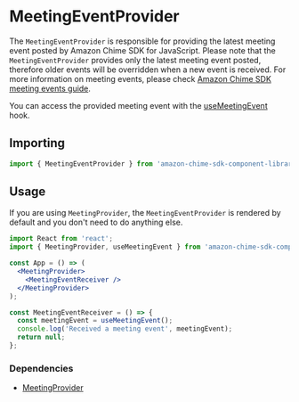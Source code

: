 
<Meta title="SDK Providers/MeetingEventProvider" />

# MeetingEventProvider

The `MeetingEventProvider` is responsible for providing the latest meeting event posted by Amazon Chime SDK for JavaScript.
Please note that the `MeetingEventProvider` provides only the latest meeting event posted, therefore older events will be overridden when a new event is received.
For more information on meeting events, please check [Amazon Chime SDK meeting events guide](https://aws.github.io/amazon-chime-sdk-js/modules/meetingevents.html).

You can access the provided meeting event with the [useMeetingEvent](/story/sdk-hooks-usemeetingevent--page) hook.

## Importing

```jsx
import { MeetingEventProvider } from 'amazon-chime-sdk-component-library-react';
```

## Usage

If you are using `MeetingProvider`, the `MeetingEventProvider` is rendered by default and you don't need to do anything else.

```jsx
import React from 'react';
import { MeetingProvider, useMeetingEvent } from 'amazon-chime-sdk-component-library-react';

const App = () => (
  <MeetingProvider>
    <MeetingEventReceiver />
  </MeetingProvider>
);

const MeetingEventReceiver = () => {
  const meetingEvent = useMeetingEvent();
  console.log('Received a meeting event', meetingEvent);
  return null;
};
```

### Dependencies
- [MeetingProvider](/story/sdk-providers-meetingprovider--page)